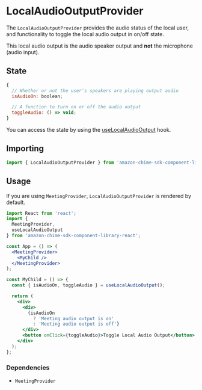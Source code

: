 <Meta title="SDK Providers/LocalAudioOutputProvider" />

# LocalAudioOutputProvider

The `LocalAudioOutputProvider` provides the audio status of the local user, and functionality to toggle the local audio output in on/off state.

This local audio output is the audio speaker output and **not** the microphone (audio input).

## State

```javascript
{
  // Whether or not the user's speakers are playing output audio
  isAudioOn: boolean;

  // A function to turn on or off the audio output
  toggleAudio: () => void;
}
```

You can access the state by using the [useLocalAudioOutput](/?path=/docs/sdk-hooks-uselocalaudiooutput--page) hook.

## Importing

```javascript
import { LocalAudioOutputProvider } from 'amazon-chime-sdk-component-library-react';
```

## Usage

If you are using `MeetingProvider`, `LocalAudioOutputProvider` is rendered by default.

```jsx
import React from 'react';
import {
  MeetingProvider,
  useLocalAudioOutput
} from 'amazon-chime-sdk-component-library-react';

const App = () => (
  <MeetingProvider>
    <MyChild />
  </MeetingProvider>
);

const MyChild = () => {
  const { isAudioOn, toggleAudio } = useLocalAudioOutput();

  return (
    <div>
      <div>
        {isAudioOn
          ? 'Meeting audio output is on'
          : 'Meeting audio output is off'}
      </div>
      <button onClick={toggleAudio}>Toggle Local Audio Output</button>
    </div>
  );
};
```

### Dependencies

- `MeetingProvider`
